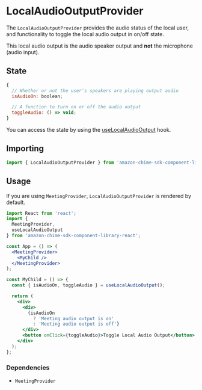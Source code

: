 <Meta title="SDK Providers/LocalAudioOutputProvider" />

# LocalAudioOutputProvider

The `LocalAudioOutputProvider` provides the audio status of the local user, and functionality to toggle the local audio output in on/off state.

This local audio output is the audio speaker output and **not** the microphone (audio input).

## State

```javascript
{
  // Whether or not the user's speakers are playing output audio
  isAudioOn: boolean;

  // A function to turn on or off the audio output
  toggleAudio: () => void;
}
```

You can access the state by using the [useLocalAudioOutput](/?path=/docs/sdk-hooks-uselocalaudiooutput--page) hook.

## Importing

```javascript
import { LocalAudioOutputProvider } from 'amazon-chime-sdk-component-library-react';
```

## Usage

If you are using `MeetingProvider`, `LocalAudioOutputProvider` is rendered by default.

```jsx
import React from 'react';
import {
  MeetingProvider,
  useLocalAudioOutput
} from 'amazon-chime-sdk-component-library-react';

const App = () => (
  <MeetingProvider>
    <MyChild />
  </MeetingProvider>
);

const MyChild = () => {
  const { isAudioOn, toggleAudio } = useLocalAudioOutput();

  return (
    <div>
      <div>
        {isAudioOn
          ? 'Meeting audio output is on'
          : 'Meeting audio output is off'}
      </div>
      <button onClick={toggleAudio}>Toggle Local Audio Output</button>
    </div>
  );
};
```

### Dependencies

- `MeetingProvider`
